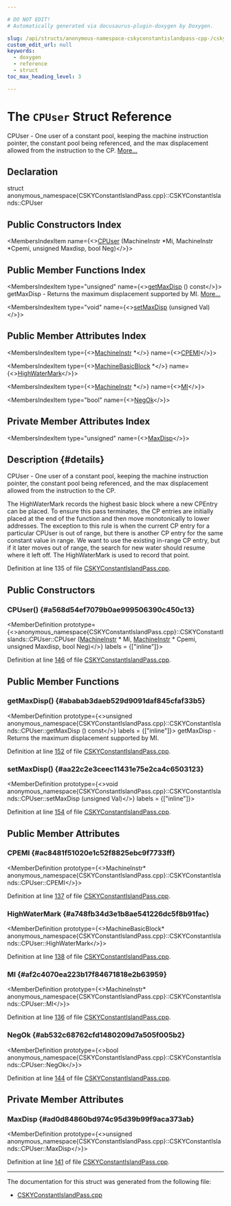 ```yaml
---

# DO NOT EDIT!
# Automatically generated via docusaurus-plugin-doxygen by Doxygen.

slug: /api/structs/anonymous-namespace-cskyconstantislandpass-cpp-/cskyconstantislands/cpuser
custom_edit_url: null
keywords:
  - doxygen
  - reference
  - struct
toc_max_heading_level: 3

---
```





# The `CPUser` Struct Reference

<DoxygenPage pluginConfig={pluginConfig}>

CPUser - One user of a constant pool, keeping the machine instruction pointer, the constant pool being referenced, and the max displacement allowed from the instruction to the CP. <a href="#details">More...</a>

## Declaration

<CodeBlock>struct anonymous_namespace{CSKYConstantIslandPass.cpp}::CSKYConstantIslands::CPUser</CodeBlock>

## Public Constructors Index

<MembersIndex>

<MembersIndexItem
  name={<><a href="#a568d54ef7079b0ae999506390c450c13">CPUser</a> (MachineInstr &#42;Mi, MachineInstr &#42;Cpemi, unsigned Maxdisp, bool Neg)</>}>
</MembersIndexItem>

</MembersIndex>

## Public Member Functions Index

<MembersIndex>

<MembersIndexItem
  type="unsigned"
  name={<><a href="#ababab3daeb529d9091daf845cfaf33b5">getMaxDisp</a> () const</>}>
getMaxDisp - Returns the maximum displacement supported by MI. <a href="#ababab3daeb529d9091daf845cfaf33b5">More...</a>
</MembersIndexItem>

<MembersIndexItem
  type="void"
  name={<><a href="#aa22c2e3ceec11431e75e2ca4c6503123">setMaxDisp</a> (unsigned Val)</>}>
</MembersIndexItem>

</MembersIndex>

## Public Member Attributes Index

<MembersIndex>

<MembersIndexItem
  type={<><a href="/docs/api/classes/llvm/machineinstr">MachineInstr</a> &#42;</>}
  name={<><a href="#ac8481f51020e1c52f8825ebc9f7733ff">CPEMI</a></>}>
</MembersIndexItem>

<MembersIndexItem
  type={<><a href="/docs/api/classes/llvm/machinebasicblock">MachineBasicBlock</a> &#42;</>}
  name={<><a href="#a748fb34d3e1b8ae541226dc5f8b91fac">HighWaterMark</a></>}>
</MembersIndexItem>

<MembersIndexItem
  type={<><a href="/docs/api/classes/llvm/machineinstr">MachineInstr</a> &#42;</>}
  name={<><a href="#af2c4070ea223b17f84671818e2b63959">MI</a></>}>
</MembersIndexItem>

<MembersIndexItem
  type="bool"
  name={<><a href="#ab532c68762cfd1480209d7a505f005b2">NegOk</a></>}>
</MembersIndexItem>

</MembersIndex>

## Private Member Attributes Index

<MembersIndex>

<MembersIndexItem
  type="unsigned"
  name={<><a href="#ad0d84860bd974c95d39b99f9aca373ab">MaxDisp</a></>}>
</MembersIndexItem>

</MembersIndex>

## Description {#details}

CPUser - One user of a constant pool, keeping the machine instruction pointer, the constant pool being referenced, and the max displacement allowed from the instruction to the CP.

The HighWaterMark records the highest basic block where a new CPEntry can be placed. To ensure this pass terminates, the CP entries are initially placed at the end of the function and then move monotonically to lower addresses. The exception to this rule is when the current CP entry for a particular CPUser is out of range, but there is another CP entry for the same constant value in range. We want to use the existing in-range CP entry, but if it later moves out of range, the search for new water should resume where it left off. The HighWaterMark is used to record that point.

Definition at line 135 of file <a href="/docs/api/files/lib/lib/target/lib/target/csky/cskyconstantislandpass-cpp">CSKYConstantIslandPass.cpp</a>.

<SectionDefinition>

## Public Constructors

### CPUser() {#a568d54ef7079b0ae999506390c450c13}

<MemberDefinition
  prototype={<>anonymous&#95;namespace&#123;CSKYConstantIslandPass.cpp&#125;::CSKYConstantIslands::CPUser::CPUser (<a href="/docs/api/classes/llvm/machineinstr">MachineInstr</a> &#42; Mi, <a href="/docs/api/classes/llvm/machineinstr">MachineInstr</a> &#42; Cpemi, unsigned Maxdisp, bool Neg)</>}
  labels = {["inline"]}>

Definition at line <a href="/docs/api/files/lib/lib/target/lib/target/csky/cskyconstantislandpass-cpp/#l00146">146</a> of file <a href="/docs/api/files/lib/lib/target/lib/target/csky/cskyconstantislandpass-cpp">CSKYConstantIslandPass.cpp</a>.
</MemberDefinition>

</SectionDefinition>

<SectionDefinition>

## Public Member Functions

### getMaxDisp() {#ababab3daeb529d9091daf845cfaf33b5}

<MemberDefinition
  prototype={<>unsigned anonymous&#95;namespace&#123;CSKYConstantIslandPass.cpp&#125;::CSKYConstantIslands::CPUser::getMaxDisp () const</>}
  labels = {["inline"]}>
getMaxDisp - Returns the maximum displacement supported by MI.

Definition at line <a href="/docs/api/files/lib/lib/target/lib/target/csky/cskyconstantislandpass-cpp/#l00152">152</a> of file <a href="/docs/api/files/lib/lib/target/lib/target/csky/cskyconstantislandpass-cpp">CSKYConstantIslandPass.cpp</a>.
</MemberDefinition>

### setMaxDisp() {#aa22c2e3ceec11431e75e2ca4c6503123}

<MemberDefinition
  prototype={<>void anonymous&#95;namespace&#123;CSKYConstantIslandPass.cpp&#125;::CSKYConstantIslands::CPUser::setMaxDisp (unsigned Val)</>}
  labels = {["inline"]}>

Definition at line <a href="/docs/api/files/lib/lib/target/lib/target/csky/cskyconstantislandpass-cpp/#l00154">154</a> of file <a href="/docs/api/files/lib/lib/target/lib/target/csky/cskyconstantislandpass-cpp">CSKYConstantIslandPass.cpp</a>.
</MemberDefinition>

</SectionDefinition>

<SectionDefinition>

## Public Member Attributes

### CPEMI {#ac8481f51020e1c52f8825ebc9f7733ff}

<MemberDefinition
  prototype={<>MachineInstr&#42; anonymous&#95;namespace&#123;CSKYConstantIslandPass.cpp&#125;::CSKYConstantIslands::CPUser::CPEMI</>}>

Definition at line <a href="/docs/api/files/lib/lib/target/lib/target/csky/cskyconstantislandpass-cpp/#l00137">137</a> of file <a href="/docs/api/files/lib/lib/target/lib/target/csky/cskyconstantislandpass-cpp">CSKYConstantIslandPass.cpp</a>.
</MemberDefinition>

### HighWaterMark {#a748fb34d3e1b8ae541226dc5f8b91fac}

<MemberDefinition
  prototype={<>MachineBasicBlock&#42; anonymous&#95;namespace&#123;CSKYConstantIslandPass.cpp&#125;::CSKYConstantIslands::CPUser::HighWaterMark</>}>

Definition at line <a href="/docs/api/files/lib/lib/target/lib/target/csky/cskyconstantislandpass-cpp/#l00138">138</a> of file <a href="/docs/api/files/lib/lib/target/lib/target/csky/cskyconstantislandpass-cpp">CSKYConstantIslandPass.cpp</a>.
</MemberDefinition>

### MI {#af2c4070ea223b17f84671818e2b63959}

<MemberDefinition
  prototype={<>MachineInstr&#42; anonymous&#95;namespace&#123;CSKYConstantIslandPass.cpp&#125;::CSKYConstantIslands::CPUser::MI</>}>

Definition at line <a href="/docs/api/files/lib/lib/target/lib/target/csky/cskyconstantislandpass-cpp/#l00136">136</a> of file <a href="/docs/api/files/lib/lib/target/lib/target/csky/cskyconstantislandpass-cpp">CSKYConstantIslandPass.cpp</a>.
</MemberDefinition>

### NegOk {#ab532c68762cfd1480209d7a505f005b2}

<MemberDefinition
  prototype={<>bool anonymous&#95;namespace&#123;CSKYConstantIslandPass.cpp&#125;::CSKYConstantIslands::CPUser::NegOk</>}>

Definition at line <a href="/docs/api/files/lib/lib/target/lib/target/csky/cskyconstantislandpass-cpp/#l00144">144</a> of file <a href="/docs/api/files/lib/lib/target/lib/target/csky/cskyconstantislandpass-cpp">CSKYConstantIslandPass.cpp</a>.
</MemberDefinition>

</SectionDefinition>

<SectionDefinition>

## Private Member Attributes

### MaxDisp {#ad0d84860bd974c95d39b99f9aca373ab}

<MemberDefinition
  prototype={<>unsigned anonymous&#95;namespace&#123;CSKYConstantIslandPass.cpp&#125;::CSKYConstantIslands::CPUser::MaxDisp</>}>

Definition at line <a href="/docs/api/files/lib/lib/target/lib/target/csky/cskyconstantislandpass-cpp/#l00141">141</a> of file <a href="/docs/api/files/lib/lib/target/lib/target/csky/cskyconstantislandpass-cpp">CSKYConstantIslandPass.cpp</a>.
</MemberDefinition>

</SectionDefinition>

<hr/>

The documentation for this struct was generated from the following file:

<ul>
<li><a href="/docs/api/files/lib/lib/target/lib/target/csky/cskyconstantislandpass-cpp">CSKYConstantIslandPass.cpp</a></li>
</ul>

</DoxygenPage>
